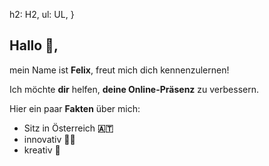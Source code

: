 
  h2: H2,
  ul: UL,
}

## Hallo 👋,

mein Name ist **Felix**, freut mich dich kennenzulernen!

Ich möchte **dir** helfen, **deine Online-Präsenz** zu verbessern.

Hier ein paar **Fakten** über mich:

- Sitz in Österreich **🇦🇹**
- innovativ **👨‍💻**
- kreativ **🎨**
